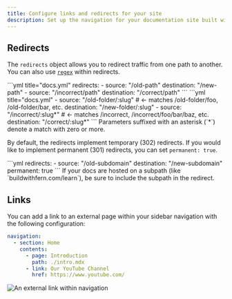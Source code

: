 ```yaml
---
title: Configure links and redirects for your site
description: Set up the navigation for your documentation site built with Fern Docs using the docs.yml file
---
```

## Redirects
The `redirects` object allows you to redirect traffic from one path to another. You can also use [`regex`](https://www.npmjs.com/package/path-to-regexp) within redirects. 

<Tabs>
<Tab title="Redirect exact paths">
```yml title="docs.yml"
redirects:
  - source: "/old-path"
    destination: "/new-path"
  - source: "/incorrect/path"
    destination: "/correct/path"
```
</Tab>
<Tab title="Redirect with regex">
```yml title="docs.yml"
  - source: "/old-folder/:slug" # <- matches /old-folder/foo, /old-folder/bar, etc.
    destination: "/new-folder/:slug"
  - source: "/incorrect/:slug*" # <- matches /incorrect, /incorrect/foo/bar/baz, etc.
    destination: "/correct/:slug*" 
```
<Info>
Parameters suffixed with an asterisk (`*`) denote a match with zero or more.
</Info>
</Tab>
</Tabs>

By default, the redirects implement temporary (302) redirects. If you would like to implement permanent (301) redirects, you can set `permanent: true`.

<CodeBlock title="docs.yml">
```yml
redirects:
  - source: "/old-subdomain"
    destination: "/new-subdomain"
    permanent: true
```
</CodeBlock>

<Note title="Subpaths">
If your docs are hosted on a subpath (like `buildwithfern.com/learn`), be sure to include the subpath in the redirect. 
</Note>

## Links

You can add a link to an external page within your sidebar navigation with the following configuration: 

```yaml title="docs.yml"
navigation: 
  - section: Home
    contents:
      - page: Introduction
        path: ./intro.mdx
      - link: Our YouTube Channel
        href: https://www.youtube.com/
```

<Frame>
<img src="./external-link.png" alt="An external link within navigation" />
</Frame>
